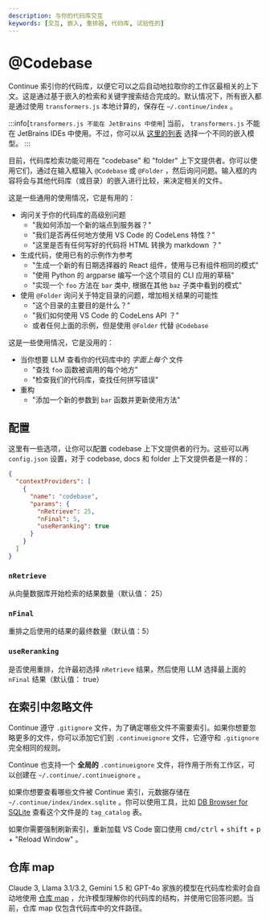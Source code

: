 ```yaml
---
description: 与你的代码库交互
keywords: [交互, 嵌入, 重排器, 代码库, 试验性的]
---
```


# @Codebase

Continue 索引你的代码库，以便它可以之后自动地拉取你的工作区最相关的上下文。这是通过基于嵌入的检索和关键字搜索结合完成的。默认情况下，所有嵌入都是通过使用 `transformers.js` 本地计算的，保存在 `~/.continue/index` 。

:::info[`transformers.js 不能在 JetBrains 中使用`]
当前， `transformers.js` 不能在 JetBrains IDEs 中使用。不过，你可以从 [这里的列表](../model-types/embeddings.mdx) 选择一个不同的嵌入模型。
:::

目前，代码库检索功能可用在 "codebase" 和 "folder" 上下文提供者。你可以使用它们，通过在输入框输入 `@Codebase` 或 `@Folder` ，然后询问问题。输入框的内容将会与其他代码库（或目录）的嵌入进行比较，来决定相关的文件。

这是一些通用的使用情况，它是有用的：

- 询问关于你的代码库的高级别问题
  - "我如何添加一个新的端点到服务器？"
  - "我们是否再任何地方使用 VS Code 的 CodeLens 特性？"
  - "这里是否有任何写好的代码将 HTML 转换为 markdown ？"
- 生成代码，使用已有的示例作为参考
  - "生成一个新的有日期选择器的 React 组件，使用与已有组件相同的模式"
  - "使用 Python 的 argparse 编写一个这个项目的 CLI 应用的草稿"
  - "实现一个 `foo` 方法在 `bar` 类中, 根据在其他 `baz` 子类中看到的模式"
- 使用 `@Folder` 询问关于特定目录的问题，增加相关结果的可能性
  - "这个目录的主要目的是什么？"
  - "我们如何使用 VS Code 的 CodeLens API ？"
  - 或者任何上面的示例，但是使用 `@Folder` 代替 `@Codebase`

这是一些使用情况，它是没用的：

- 当你想要 LLM 查看你的代码库中的 _字面上每个_ 文件
  - "查找 `foo` 函数被调用的每个地方"
  - "检查我们的代码库，查找任何拼写错误"
- 重构
  - "添加一个新的参数到 `bar` 函数并更新使用方法"

## 配置

这里有一些选项，让你可以配置 codebase 上下文提供者的行为。这些可以再 `config.json` 设置，对于 codebase, docs 和 folder 上下文提供者是一样的：

```json title="config.json"
{
  "contextProviders": [
    {
      "name": "codebase",
      "params": {
        "nRetrieve": 25,
        "nFinal": 5,
        "useReranking": true
      }
    }
  ]
}
```

### `nRetrieve`

从向量数据库开始检索的结果数量（默认值： 25）

### `nFinal`

重排之后使用的结果的最终数量（默认值：5）

### `useReranking`

是否使用重排，允许最初选择 `nRetrieve` 结果，然后使用 LLM 选择最上面的 `nFinal` 结果（默认值： true）

## 在索引中忽略文件

Continue 遵守 `.gitignore` 文件，为了确定哪些文件不需要索引。如果你想要忽略更多的文件，你可以添加它们到 `.continueignore` 文件，它遵守和 `.gitignore` 完全相同的规则。

Continue 也支持一个 **全局的** `.continueignore` 文件，将作用于所有工作区，可以创建在 `~/.continue/.continueignore` 。

如果你想要查看哪些文件被 Continue 索引，元数据存储在 `~/.continue/index/index.sqlite` 。你可以使用工具，比如 [DB Browser for SQLite](https://sqlitebrowser.org/) 查看这个文件是的 `tag_catalog` 表。

如果你需要强制刷新索引，重新加载 VS Code 窗口使用 <kbd>cmd/ctrl</kbd> + <kbd>shift</kbd> + <kbd>p</kbd> + "Reload Window" 。

## 仓库 map

Claude 3, Llama 3.1/3.2, Gemini 1.5 和 GPT-4o 家族的模型在代码库检索时会自动地使用 [仓库 map](../context-providers.mdx#repository-map) ，允许模型理解你的代码库的结构，并使用它回答问题。当前，仓库 map 仅包含代码库中的文件路径。
